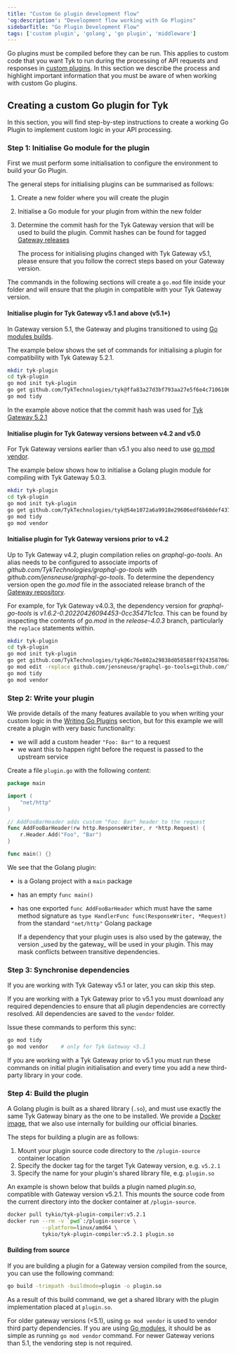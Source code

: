 ```yaml
---
title: "Custom Go plugin development flow"
'og:description': "Development flow working with Go Plugins"
sidebarTitle: "Go Plugin Development Flow"
tags: ['custom plugin', 'golang', 'go plugin', 'middleware']
---
```


Go plugins must be compiled before they can be run. This applies to custom code that you want Tyk to run during the processing of API requests and responses in [custom plugins](/5.5/plugins). In this section we describe the process and highlight important information that you must be aware of when working with custom Go plugins.

## Creating a custom Go plugin for Tyk

In this section, you will find step-by-step instructions to create a working Go Plugin to implement custom logic in your API processing.

### Step 1: Initialise Go module for the plugin

First we must perform some initialisation to configure the environment to build your Go Plugin.

The general steps for initialising plugins can be summarised as follows:

1. Create a new folder where you will create the plugin
2. Initialise a Go module for your plugin from within the new folder
3. Determine the commit hash for the Tyk Gateway version that will be used to build the plugin. Commit hashes can be found for tagged [Gateway releases](https://github.com/TykTechnologies/tyk/tags)



    <Note>
    The process for initialising plugins changed with Tyk Gateway v5.1, please ensure that you follow the correct steps based on your Gateway version.
    </Note>


The commands in the following sections will create a `go.mod` file inside your folder and will ensure that the plugin in compatible with your Tyk Gateway version.

#### Initialise plugin for Tyk Gateway v5.1 and above (v5.1+)

In Gateway version 5.1, the Gateway and plugins transitioned to using [Go modules builds](https://go.dev/ref/mod#introduction).

The example below shows the set of commands for initialising a plugin for compatibility with Tyk Gateway 5.2.1.

```bash
mkdir tyk-plugin
cd tyk-plugin
go mod init tyk-plugin
go get github.com/TykTechnologies/tyk@ffa83a27d3bf793aa27e5f6e4c7106106286699d
go mod tidy
```

In the example above notice that the commit hash was used for [Tyk Gateway 5.2.1](https://github.com/TykTechnologies/tyk/releases/tag/v5.2.1)

#### Initialise plugin for Tyk Gateway versions between v4.2 and v5.0

For Tyk Gateway versions earlier than v5.1 you also need to use [go mod vendor](https://go.dev/ref/mod#go-mod-vendor).

The example below shows how to initialise a Golang plugin module for compiling with Tyk Gateway 5.0.3.

```bash
mkdir tyk-plugin
cd tyk-plugin
go mod init tyk-plugin
go get github.com/TykTechnologies/tyk@54e1072a6a9918e29606edf6b60def437b273d0a
go mod tidy
go mod vendor
```

#### Initialise plugin for Tyk Gateway versions prior to v4.2

Up to Tyk Gateway v4.2, plugin compilation relies on *graphql-go-tools*. An alias needs to be configured to associate imports of *github.com/TykTechnologies/graphql-go-tools* with *github.com/jensneuse/graphql-go-tools*. To determine the dependency version open the *go.mod* file in the associated release branch of the [Gateway repository](https://github.com/TykTechnologies/tyk).

For example, for Tyk Gateway v4.0.3, the dependency version for *graphql-go-tools* is *v1.6.2-0.20220426094453-0cc35471c1ca*. This can be found by inspecting the contents of *go.mod* in the *release-4.0.3* branch, particularly the `replace` statements within.  

```bash
mkdir tyk-plugin
cd tyk-plugin
go mod init tyk-plugin
go get github.com/TykTechnologies/tyk@6c76e802a29838d058588ff924358706a078d0c5
go mod edit -replace github.com/jensneuse/graphql-go-tools=github.com/TykTechnologies/graphql-go-tools@v1.6.2-0.20220426094453-0cc35471c1ca
go mod tidy
go mod vendor
```

### Step 2: Write your plugin

We provide details of the many features available to you when writing your custom logic in the [Writing Go Plugins](/5.5/product-stack/tyk-gateway/advanced-configurations/plugins/golang/writing-go-plugins) section, but for this example we will create a plugin with very basic functionality:

- we will add a custom header `"Foo: Bar"` to a request
- we want this to happen right before the request is passed to the upstream service

Create a file `plugin.go` with the following content:

```go
package main

import (
    "net/http"
)

// AddFooBarHeader adds custom "Foo: Bar" header to the request
func AddFooBarHeader(rw http.ResponseWriter, r *http.Request) {
    r.Header.Add("Foo", "Bar")
}

func main() {}
```

We see that the Golang plugin:

- is a Golang project with a `main` package
- has an empty `func main()`
- has one exported `func AddFooBarHeader` which must have the same method signature as `type HandlerFunc func(ResponseWriter, *Request)` from the standard `"net/http"` Golang package



    <Note>
    If a dependency that your plugin uses is also used by the gateway, the version _used by the gateway_ will be used in your plugin. This may mask conflicts between transitive dependencies.
    </Note>


### Step 3: Synchronise dependencies

If you are working with Tyk Gateway v5.1 or later, you can skip this step.

If you are working with a Tyk Gateway prior to v5.1 you must download any required dependencies to ensure that all plugin dependencies are correctly resolved. All dependencies are saved to the `vendor` folder.

Issue these commands to perform this sync:

```bash
go mod tidy
go mod vendor    # only for Tyk Gateway <5.1
```


<Note>
If you are working with a Tyk Gateway prior to v5.1 you must run these commands on initial plugin initialisation and every time you add a new third-party library in your code.
</Note>



### Step 4: Build the plugin

A Golang plugin is built as a shared library (`.so`), and must use exactly the same Tyk Gateway binary as the one to be installed. We provide a [Docker image](https://hub.docker.com/r/tykio/tyk-plugin-compiler/tags), that we also use internally for building our official binaries.

The steps for building a plugin are as follows:

1. Mount your plugin source code directory to the `/plugin-source` container location
2. Specify the docker tag for the target Tyk Gateway version, e.g. `v5.2.1`
3. Specify the name for your plugin's shared library file, e.g. `plugin.so`

An example is shown below that builds a plugin named *plugin.so*, compatible with Gateway version v5.2.1. This mounts the source code from the current directory into the docker container at `/plugin-source`.

```bash
docker pull tykio/tyk-plugin-compiler:v5.2.1 
docker run --rm -v `pwd`:/plugin-source \
           --platform=linux/amd64 \
           tykio/tyk-plugin-compiler:v5.2.1 plugin.so
```

#### Building from source

If you are building a plugin for a Gateway version compiled from the source, you can use the following command:

```bash
go build -trimpath -buildmode=plugin -o plugin.so
```

As a result of this build command, we get a shared library with the plugin implementation placed at `plugin.so`.

For older gateway versions (<5.1), using `go mod vendor` is used to vendor third party dependencies.
If you are using [Go modules](https://blog.golang.org/using-go-modules), it should be as simple as running `go mod vendor` command.
For newer Gateway verions than 5.1, the vendoring step is not required.
